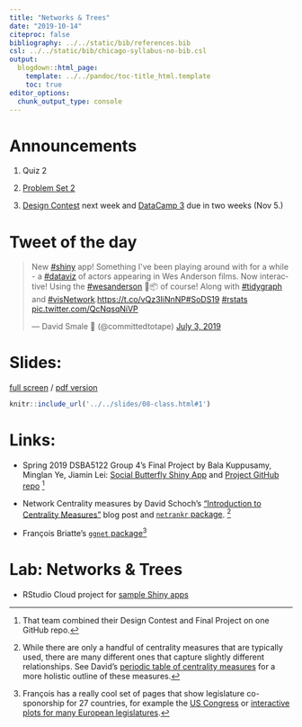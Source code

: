 ```yaml
---
title: "Networks & Trees"
date: "2019-10-14"
citeproc: false
bibliography: ../../static/bib/references.bib
csl: ../../static/bib/chicago-syllabus-no-bib.csl
output:
  blogdown::html_page:
    template: ../../pandoc/toc-title_html.template
    toc: true
editor_options: 
  chunk_output_type: console
---
```


# Announcements

1. Quiz 2

2. [Problem Set 2](../../assignment/02-problem-set/)

3. [Design Contest](../../assignment/design-contest/) next week and [DataCamp 3](../../assignment/03-datacamp/) due in two weeks (Nov 5.)

# Tweet of the day

<blockquote class="twitter-tweet"><p lang="en" dir="ltr">New <a href="https://twitter.com/hashtag/shiny?src=hash&amp;ref_src=twsrc%5Etfw">#shiny</a> app! Something I&#39;ve been playing around with for a while - a <a href="https://twitter.com/hashtag/dataviz?src=hash&amp;ref_src=twsrc%5Etfw">#dataviz</a> of actors appearing in Wes Anderson films. Now interactive! Using the <a href="https://twitter.com/hashtag/wesanderson?src=hash&amp;ref_src=twsrc%5Etfw">#wesanderson</a> 🎨📦 of course! Along with <a href="https://twitter.com/hashtag/tidygraph?src=hash&amp;ref_src=twsrc%5Etfw">#tidygraph</a> and <a href="https://twitter.com/hashtag/visNetwork?src=hash&amp;ref_src=twsrc%5Etfw">#visNetwork</a>.<a href="https://t.co/vQz3IiNnNP">https://t.co/vQz3IiNnNP</a><a href="https://twitter.com/hashtag/SoDS19?src=hash&amp;ref_src=twsrc%5Etfw">#SoDS19</a> <a href="https://twitter.com/hashtag/rstats?src=hash&amp;ref_src=twsrc%5Etfw">#rstats</a> <a href="https://t.co/QcNqsqNiVP">pic.twitter.com/QcNqsqNiVP</a></p>&mdash; David Smale 🔎 (@committedtotape) <a href="https://twitter.com/committedtotape/status/1146499893831327747?ref_src=twsrc%5Etfw">July 3, 2019</a></blockquote> <script async src="https://platform.twitter.com/widgets.js" charset="utf-8"></script>

# Slides:

[full screen](../../slides/08-class.html#1) / [pdf version](https://github.com/wesslen/dsba5122-fall2019/raw/master/public/files/dsba5122-fall2019-08-class.pdf)

```r
knitr::include_url('../../slides/08-class.html#1')
```

# Links:

- Spring 2019 DSBA5122 Group 4's Final Project by Bala Kuppusamy, Minglan Ye, Jiamin Lei: [Social Butterfly Shiny App](https://balavigneswaran-kuppusamy.shinyapps.io/network/) and [Project GitHub repo](https://github.com/bala-kuppusamy/visual-design) ^[That team combined their Design Contest and Final Project on one GitHub repo.]

- Network Centrality measures by David Schoch's ["Introduction to Centrality Measures"](http://blog.schochastics.net/post/network-centrality-in-r-introduction/) blog post and [`netrankr` package](https://schochastics.github.io/netrankr/). ^[While there are only a handful of centrality measures that are typically used, there are many different ones that capture slightly different relationships. See David's [periodic table of centrality measures](http://schochastics.net/sna/periodic.html) for a more holistic outline of these measures.]

- François Briatte's [`ggnet` package](https://briatte.github.io/ggnet/)^[François has a really cool set of pages that show legislature co-sponorship for 27 countries, for example the [US Congress](https://f.briatte.org/parlviz/congress/plots.html) or [interactive plots for many European legislatures](https://f.briatte.org/parlviz/riksdag/).]

# Lab: Networks & Trees

- RStudio Cloud project for [sample Shiny apps](https://rstudio.cloud/spaces/22733/project/630868)
